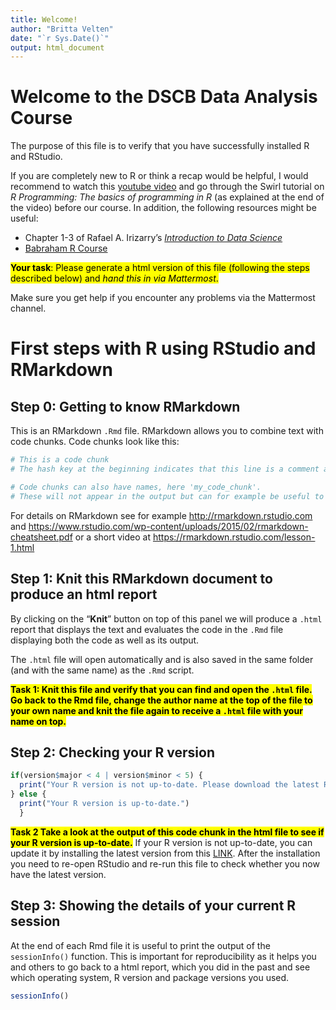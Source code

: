 ```yaml
---
title: Welcome!
author: "Britta Velten"
date: "`r Sys.Date()`"
output: html_document
---
```


# Welcome to the DSCB Data Analysis Course

The purpose of this file is to verify that you have successfully installed R and RStudio.

If you are completely new to R or think a recap would be helpful, I would recommend to watch this [youtube video](https://www.youtube.com/watch?v=p8F_wreHTzw) and go through the Swirl tutorial on *R Programming: The basics of programming in R* (as explained at the end of the video) before our course. In addition, the following resources might be useful:

* Chapter 1-3 of Rafael A. Irizarry's [*Introduction to Data Science*](http://rafalab.dfci.harvard.edu/dsbook/introduction.html)
* [Babraham R Course](https://www.bioinformatics.babraham.ac.uk/training/Introduction_to_R/Introduction%20to%20R%20course%20booklet.pdf)

<mark>**Your task**: Please generate a html version of this file (following the steps described below) and *hand this in via Mattermost*.</mark> 

Make sure you get help if you encounter any problems via the Mattermost channel.


# First steps with R using RStudio and RMarkdown

## Step 0: Getting to know RMarkdown

This is an RMarkdown `.Rmd` file. RMarkdown allows you to combine text with code chunks. Code chunks look like this:

```r
# This is a code chunk
# The hash key at the beginning indicates that this line is a comment and not evaluated as code
```

```r
# Code chunks can also have names, here 'my_code_chunk'. 
# These will not appear in the output but can for example be useful to identify chunks giving errors
```
For details on RMarkdown see for example <http://rmarkdown.rstudio.com> and <https://www.rstudio.com/wp-content/uploads/2015/02/rmarkdown-cheatsheet.pdf> or a short video at <https://rmarkdown.rstudio.com/lesson-1.html>


## Step 1: Knit this RMarkdown document to produce an html report

By clicking on the "**Knit**" button on top of this panel we will produce a `.html` report that displays the text and evaluates the code in the `.Rmd` file displaying both the code as well as its output. 

The `.html` file will open automatically and is also saved in the same folder (and with the same name) as the `.Rmd` script.

<mark>**Task 1: Knit this file and verify that you can find and open the `.html` file. Go back to the Rmd file, change the author name at the top of the file to your own name and knit the file again to receive a `.html` file with your name on top.**</mark>


## Step 2: Checking your R version

```r
if(version$major < 4 | version$minor < 5) {
  print("Your R version is not up-to-date. Please download the latest R version (>=4.5)")
} else {
  print("Your R version is up-to-date.")
  }
```

<mark>**Task 2 Take a look at the output of this code chunk in the html file to see if your R version is up-to-date.**</mark> If your R version is not up-to-date, you can update it by installing the latest version from this [LINK](https://cran.r-project.org/). After the installation you need to re-open RStudio and re-run this file to check whether you now have the latest version.

## Step 3: Showing the details of your current R session
At the end of each Rmd file it is useful to print the output of the `sessionInfo()` function. This is important for reproducibility as it helps you and others to go back to a html report, which you did in the past and see which operating system, R version and package versions you used.

```r
sessionInfo()
```

